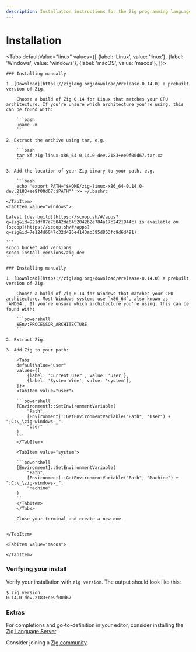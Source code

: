 ```yaml
---
description: Installation instructions for the Zig programming language on Linux, Windows, and macOS.
---
```



# Installation

<Tabs
    defaultValue="linux"
    values={[
        {label: 'Linux', value: 'linux'},
        {label: 'Windows', value: 'windows'},
        {label: 'macOS', value: 'macos'},
    ]}>
    <TabItem value="linux">
<!--    Consider getting Zig from your distribution's [package manager](https://github.com/ziglang/zig/wiki/Install-Zig-from-a-Package-Manager). Most major linux distros package the latest Zig release. -->

    ### Installing manually

    1. [Download](https://ziglang.org/download/#release-0.14.0) a prebuilt version of Zig.

        Choose a build of Zig 0.14 for Linux that matches your CPU architecture. If you're unsure which architecture you're using, this can be found with:

        ```bash
        uname -m
        ```

    2. Extract the archive using tar, e.g.

        ```bash
        tar xf zig-linux-x86_64-0.14.0-dev.2183+ee9f00d67.tar.xz
        ```

    3. Add the location of your Zig binary to your path, e.g.

        ```bash
        echo 'export PATH="$HOME/zig-linux-x86_64-0.14.0-dev.2183+ee9f00d67:$PATH"' >> ~/.bashrc
        ```
    </TabItem>
    <TabItem value="windows">
<!--
    Consider getting Zig from a package manager such as [chocolatey](https://chocolatey.org/), [scoop](https://scoop.sh/), or [winget](https://learn.microsoft.com/en-us/windows/package-manager/winget/#install-winget).

    All commands shown are to be used inside Powershell.

    ```powershell
    choco install zig
    ```
    ```
    winget install zig.zig
    ```
    ```
    scoop install zig
    ```
-->
    Latest [dev build](https://scoop.sh/#/apps?q=zig&id=921df07e75042de645204262e784a17c2421944c) is available on [scoop](https://scoop.sh/#/apps?q=zig&id=7e124d6047c32d426e4143ab395d863fc9d6d491).

    ```
    scoop bucket add versions
    scoop install versions/zig-dev
    ```

    ### Installing manually

    1. [Download](https://ziglang.org/download/#release-0.14.0) a prebuilt version of Zig.

        Choose a build of Zig 0.14 for Windows that matches your CPU architecture. Most Windows systems use `x86_64`, also known as `AMD64`. If you're unsure which architecture you're using, this can be found with:

        ```powershell
        $Env:PROCESSOR_ARCHITECTURE
        ```

    2. Extract Zig.

    3. Add Zig to your path:

        <Tabs
        defaultValue="user"
        values={[
            {label: 'Current User', value: 'user'},
            {label: 'System Wide', value: 'system'},
        ]}>
        <TabItem value="user">

        ```powershell
        [Environment]::SetEnvironmentVariable(
            "Path",
            [Environment]::GetEnvironmentVariable("Path", "User") + ";C:\_\zig-windows-_",
            "User"
        )
        ```
        </TabItem>

        <TabItem value="system">

        ```powershell
        [Environment]::SetEnvironmentVariable(
            "Path",
            [Environment]::GetEnvironmentVariable("Path", "Machine") + ";C:\_\zig-windows-_",
            "Machine"
        )
        ```
        </TabItem>
        </Tabs>

        Close your terminal and create a new one.


    </TabItem>

    <TabItem value="macos">
<!--
    Consider getting Zig from a package manager such as [brew](https://brew.sh/).

    ```
    brew install zig
    ```
-->
    </TabItem>

</Tabs>

### Verifying your install

Verify your installation with `zig version`. The output should look like this:

```
$ zig version
0.14.0-dev.2183+ee9f00d67
```

### Extras

For completions and go-to-definition in your editor, consider installing the [Zig Language Server](https://github.com/zigtools/zls/#installation).

Consider joining a [Zig community](https://github.com/ziglang/zig/wiki/Community).
